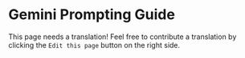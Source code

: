 # Gemini Prompting Guide

This page needs a translation! Feel free to contribute a translation by clicking the `Edit this page` button on the right side.